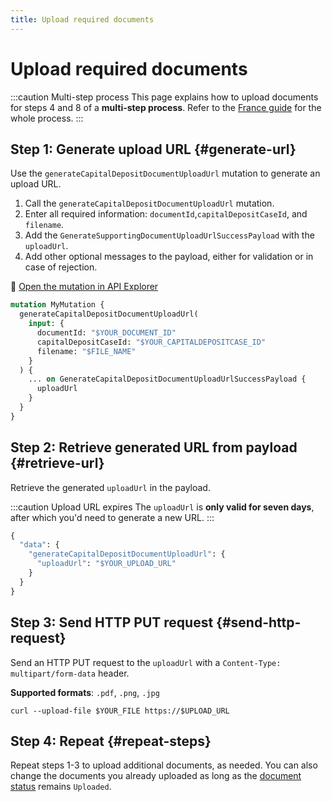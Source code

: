 ```yaml
---
title: Upload required documents
---
```


# Upload required documents

:::caution Multi-step process
This page explains how to upload documents for steps 4 and 8 of a **multi-step process**.
Refer to the [France guide](./guide.mdx) for the whole process.
:::

## Step 1: Generate upload URL  {#generate-url}

Use the `generateCapitalDepositDocumentUploadUrl` mutation to generate an upload URL.

1. Call the `generateCapitalDepositDocumentUploadUrl` mutation.
1. Enter all required information: `documentId`,`capitalDepositCaseId`, and `filename`.
1. Add the `GenerateSupportingDocumentUploadUrlSuccessPayload` with the `uploadUrl`.
1. Add other optional messages to the payload, either for validation or in case of rejection.

🔎 [Open the mutation in API Explorer](https://explorer.swan.io)

```graphql {2,4-6,10} showLineNumbers
mutation MyMutation {
  generateCapitalDepositDocumentUploadUrl(
    input: {
      documentId: "$YOUR_DOCUMENT_ID"
      capitalDepositCaseId: "$YOUR_CAPITALDEPOSITCASE_ID"
      filename: "$FILE_NAME"
    }
  ) {
    ... on GenerateCapitalDepositDocumentUploadUrlSuccessPayload {
      uploadUrl
    }
  }
}
```

## Step 2: Retrieve generated URL from payload {#retrieve-url}

Retrieve the generated `uploadUrl` in the payload.

:::caution Upload URL expires
The `uploadUrl` is **only valid for seven days**, after which you'd need to generate a new URL.
:::

```graphql {4} showLineNumbers
{
  "data": {
    "generateCapitalDepositDocumentUploadUrl": {
      "uploadUrl": "$YOUR_UPLOAD_URL"
    }
  }
}
```

## Step 3: Send HTTP PUT request {#send-http-request}

Send an HTTP PUT request to the `uploadUrl` with a `Content-Type: multipart/form-data` header.

**Supported formats**: `.pdf`, `.png`, `.jpg`

```curl showLineNumbers
curl --upload-file $YOUR_FILE https://$UPLOAD_URL
```

## Step 4: Repeat {#repeat-steps}

Repeat steps 1-3 to upload additional documents, as needed.
You can also change the documents you already uploaded as long as the [document status](../index.mdx#documents-statuses) remains `Uploaded`.